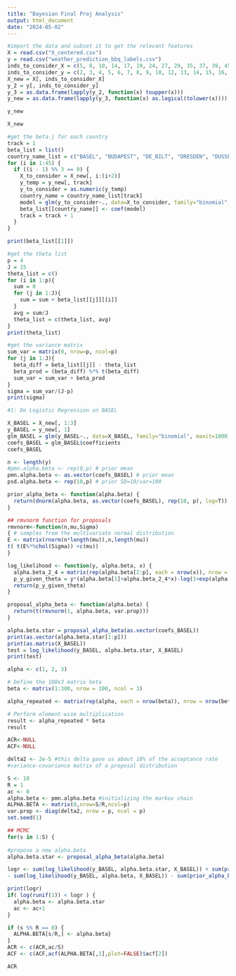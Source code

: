 ```yaml
---
title: "Bayesian Final Proj Analysis"
output: html_document
date: "2024-05-02"
---
```

```r

#import the data and subset it to get the relevant features
X = read.csv("X_centered.csv")
y = read.csv("weather_prediction_bbq_labels.csv")
inds_to_consider_X = c(5, 8, 10, 14, 17, 19, 24, 27, 29, 35, 37, 39, 45, 48, 50, 54, 57, 59, 64, 67, 69, 74, 77, 79, 85, 88, 90, 99, 102, 103, 109, 112, 114, 120, 123, 125, 129, 132, 133, 145, 147, 149, 160, 163, 164)
inds_to_consider_y = c(2, 3, 4, 5, 6, 7, 8, 9, 10, 12, 13, 14, 15, 16, 18)
X_new = X[, inds_to_consider_X]
y_2 = y[, inds_to_consider_y]
y_3 = as.data.frame(lapply(y_2, function(x) toupper(x)))
y_new = as.data.frame(lapply(y_3, function(x) as.logical(tolower(x))))
```


```r
y_new
```



```r
X_new
```

```r
#get the beta.j for each country
track = 1
beta_list = list()
country_name_list = c("BASEL", "BUDAPEST", "DE_BILT", "DRESDEN", "DUSSELDORF", "HEATHROW", "KASSEL", "LJUBLJANA", "MAASTRICHT", "MONTELIMAR", "MUENCHEN", "OSLO", "PERPIGNAN", "SONNBLICK", "TOURS")
for (i in 1:45) {
  if ((i - 1) %% 3 == 0) {
    X_to_consider = X_new[, i:(i+2)]
    y_temp = y_new[, track]
    y_to_consider = as.numeric(y_temp)
    country_name = country_name_list[track]
    model = glm(y_to_consider~., data=X_to_consider, family="binomial", maxit=10000)
    beta_list[[country_name]] <- coef(model)
    track = track + 1
  }
}

```
```r
print(beta_list[[1]])
```


```r
#get the theta list
p = 4
J = 15
theta_list = c()
for (i in 1:p){
  sum = 0
  for (j in 1:J){
    sum = sum + beta_list[[j]][[i]]
  }
  avg = sum/J
  theta_list = c(theta_list, avg)
}
print(theta_list)
```

```r
#get the variance matrix
sum_var = matrix(0, nrow=p, ncol=p)
for (j in 1:J){
  beta_diff = beta_list[[j]] - theta_list
  beta_prod = (beta_diff) %*% t(beta_diff)
  sum_var = sum_var + beta_prod
}
sigma = sum_var/(J-p)
print(sigma)
```

```r
#1: Do Logistic Regression on BASEL

X_BASEL = X_new[, 1:3]
y_BASEL = y_new[, 1]
glm_BASEL = glm(y_BASEL~., data=X_BASEL, family="binomial", maxit=1000)
coefs_BASEL = glm_BASEL$coefficients
coefs_BASEL
```

```r
n <- length(y)
#pmn.alpha.beta <- rep(0,p) # prior mean
pmn.alpha.beta <- as.vector(coefs_BASEL) # prior mean
psd.alpha.beta <- rep(10,p) # prior SD=10/var=100
```

```r
prior_alpha_beta <- function(alpha.beta) {
  return(dnorm(alpha.beta, as.vector(coefs_BASEL), rep(10, p), log=T))  
}

## rmvnorm function for proposals
rmvnorm<-function(n,mu,Sigma)
{ # samples from the multivariate normal distribution
E <- matrix(rnorm(n*length(mu)),n,length(mu))
t( t(E%*%chol(Sigma)) +c(mu))
}

log_likelihood <- function(y, alpha.beta, x) {
  alpha.beta_2_4 = matrix(rep(alpha.beta[2:p], each = nrow(x)), nrow = nrow(x), byrow = FALSE)
  p_y_given_theta = y*(alpha.beta[1]+alpha.beta_2_4*x)-log(1+exp(alpha.beta[1]+alpha.beta_2_4*x))
  return(p_y_given_theta)
}

proposal_alpha_beta <- function(alpha.beta) {
  return(t(rmvnorm(1, alpha.beta, var.prop))) 
}
```

```r
alpha.beta.star = proposal_alpha_beta(as.vector(coefs_BASEL))
print(as.vector(alpha.beta.star[1:p]))
print(as.matrix(X_BASEL))
test = log_likelihood(y_BASEL, alpha.beta.star, X_BASEL)
print(test)
```

```r
alpha <- c(1, 2, 3)

# Define the 100x3 matrix beta
beta <- matrix(1:300, nrow = 100, ncol = 3)

alpha_repeated <- matrix(rep(alpha, each = nrow(beta)), nrow = nrow(beta), byrow = FALSE)

# Perform element-wise multiplication
result <- alpha_repeated * beta
result
```



```r
ACR<-NULL
ACF<-NULL

delta2 <- 2e-5 #this delta gave us about 18% of the acceptance rate
#variance-covariance matrix of a proposal distribution

S <- 10
R = 1
ac <- 0
alpha.beta <- pmn.alpha.beta #initializing the markov chain
ALPHA.BETA <- matrix(0,nrow=S/R,ncol=p)
var.prop <- diag(delta2, nrow = p, ncol = p)
set.seed(1)

## MCMC
for(s in 1:S) {
  
#propose a new alpha.beta
alpha.beta.star <- proposal_alpha_beta(alpha.beta)

logr <- sum(log_likelihood(y_BASEL, alpha.beta.star, X_BASEL)) + sum(prior_alpha_beta(alpha.beta.star)) 
- sum(log_likelihood(y_BASEL, alpha.beta, X_BASEL)) - sum(prior_alpha_beta(alpha.beta)) 

print(logr)
if( log(runif(1)) < logr ) { 
  alpha.beta <- alpha.beta.star
  ac <- ac+1 
}

if (s %% R == 0) { 
  ALPHA.BETA[s/R,] <- alpha.beta}
}
ACR <- c(ACR,ac/S)
ACF <- c(ACF,acf(ALPHA.BETA[,1],plot=FALSE)$acf[2])
```

```r
ACR
```

